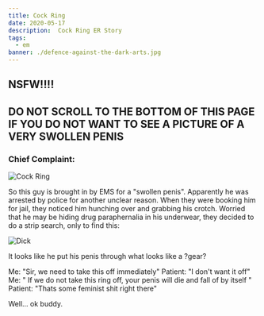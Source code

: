 ```yaml
---
title: Cock Ring 
date: 2020-05-17
description:  Cock Ring ER Story 
tags:
  - em
banner: ./defence-against-the-dark-arts.jpg
---
```


## NSFW!!!!

## DO NOT SCROLL TO THE BOTTOM OF THIS PAGE IF YOU DO NOT WANT TO SEE A PICTURE OF A VERY SWOLLEN PENIS

### Chief Complaint: 
![Cock Ring](./Cockring_CC.jpeg)

So this guy is brought in by EMS for a "swollen penis". Apparently he was arrested by police for another unclear reason. When they were booking him for jail, they noticed him hunching over and grabbing his crotch. Worried that he may be hiding drug paraphernalia in his underwear, they decided to do a strip search, only to find this: 

![Dick](./Cock.jpeg)

It looks like he put his penis through what looks like a ?gear? 

Me: "Sir, we need to take this off immediately"
Patient: "I don't want it off"
Me: " If we do not take this ring off, your penis will die and fall of by itself "
Patient: "Thats some feminist shit right there"

Well... ok buddy. 


